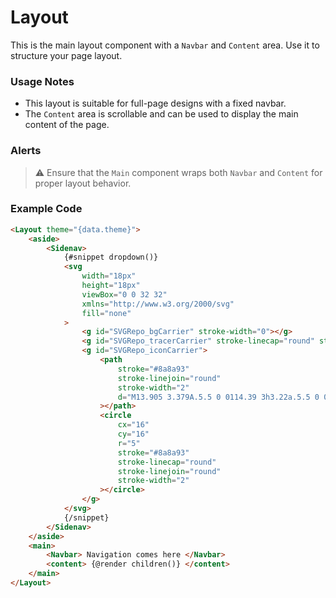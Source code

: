 

<Meta of={LayoutStories} />

# Layout

This is the main layout component with a `Navbar` and `Content` area. Use it to structure your page layout.

### Usage Notes

- This layout is suitable for full-page designs with a fixed navbar.
- The `Content` area is scrollable and can be used to display the main content of the page.

### Alerts

> ⚠️ Ensure that the `Main` component wraps both `Navbar` and `Content` for proper layout behavior.

### Example Code

```html
<Layout theme="{data.theme}">
	<aside>
		<Sidenav>
			{#snippet dropdown()}
			<svg
				width="18px"
				height="18px"
				viewBox="0 0 32 32"
				xmlns="http://www.w3.org/2000/svg"
				fill="none"
			>
				<g id="SVGRepo_bgCarrier" stroke-width="0"></g>
				<g id="SVGRepo_tracerCarrier" stroke-linecap="round" stroke-linejoin="round"></g>
				<g id="SVGRepo_iconCarrier">
					<path
						stroke="#8a8a93"
						stroke-linejoin="round"
						stroke-width="2"
						d="M13.905 3.379A.5.5 0 0114.39 3h3.22a.5.5 0 01.485.379l.689 2.757a.515.515 0 00.341.362c.383.126.755.274 1.115.443a.515.515 0 00.449-.003l2.767-1.383a.5.5 0 01.577.093l2.319 2.319a.5.5 0 01.093.577l-1.383 2.767a.515.515 0 00-.003.449c.127.271.243.549.346.833.053.148.17.265.319.315l2.934.978a.5.5 0 01.342.474v3.28a.5.5 0 01-.342.474l-2.934.978a.515.515 0 00-.32.315 9.937 9.937 0 01-.345.833.515.515 0 00.003.449l1.383 2.767a.5.5 0 01-.093.577l-2.319 2.319a.5.5 0 01-.577.093l-2.767-1.383a.515.515 0 00-.449-.003c-.271.127-.549.243-.833.346a.515.515 0 00-.315.319l-.978 2.934a.5.5 0 01-.474.342h-3.28a.5.5 0 01-.474-.342l-.978-2.934a.515.515 0 00-.315-.32 9.95 9.95 0 01-1.101-.475.515.515 0 00-.498.014l-2.437 1.463a.5.5 0 01-.611-.075l-2.277-2.277a.5.5 0 01-.075-.61l1.463-2.438a.515.515 0 00.014-.498 9.938 9.938 0 01-.573-1.383.515.515 0 00-.362-.341l-2.757-.69A.5.5 0 013 17.61v-3.22a.5.5 0 01.379-.485l2.757-.689a.515.515 0 00.362-.341c.157-.478.35-.94.573-1.383a.515.515 0 00-.014-.498L5.594 8.557a.5.5 0 01.075-.611l2.277-2.277a.5.5 0 01.61-.075l2.438 1.463c.152.091.34.094.498.014a9.938 9.938 0 011.382-.573.515.515 0 00.342-.362l.69-2.757z"
					></path>
					<circle
						cx="16"
						cy="16"
						r="5"
						stroke="#8a8a93"
						stroke-linecap="round"
						stroke-linejoin="round"
						stroke-width="2"
					></circle>
				</g>
			</svg>
			{/snippet}
		</Sidenav>
	</aside>
	<main>
		<Navbar> Navigation comes here </Navbar>
		<content> {@render children()} </content>
	</main>
</Layout>
```

<Canvas of={LayoutStories.Example} />
